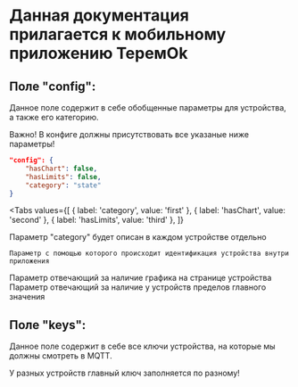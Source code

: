# Данная документация прилагается к мобильному приложению ТеремOk

## Поле "config":
Данное поле содержит в себе обобщенные параметры для устройства, а также его категорию.

<Error>
Важно! В конфиге должны присутствовать все указаные ниже параметры!
</Error>

```json
"config": {
    "hasChart": false,
    "hasLimits": false,
    "category": "state"
}
```
<Tabs
  values={[
    { label: 'category', value: 'first' },
    { label: 'hasChart', value: 'second' },
    { label: 'hasLimits', value: 'third' },
  ]}
>
  <TabItem value="first">
    <Warning>
    Параметр "category" будет описан в каждом устройстве отдельно 
    </Warning>

    Параметр с помощью которого происходит идентификация устройства внутри приложения
  </TabItem>
  <TabItem value="second">Параметр отвечающий за наличие графика на странице устройства</TabItem>
  <TabItem value="third">Параметр отвечающий за наличие у устройств пределов главного значения</TabItem>

</Tabs>


## Поле "keys":
Данное поле содержит в себе все ключи устройства, на которые мы должны смотреть в MQTT.

У разных устройств главный ключ заполняется по разному!
